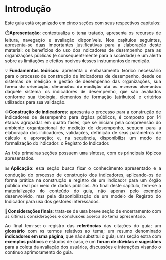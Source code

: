 # Introdução {.unnumbered}

::: {style="text-align: justify;"}
Este guia está organizado em cinco seções com seus respectivos capítulos:

⏱️**Apresentação**: contextualiza o tema tratado, apresenta os recursos de leitura, navegação e avaliação disponíveis. Nos capítulos seguintes, apresenta-se duas importantes justificativas para a elaboração deste material: os benefícios do uso dos indicadores de desempenho para as organizações públicas (e consequentemente para a sociedade) e um alerta sobre as limitações e efeitos nocivos desses instrumentos de medição.

💡**Fundamentos teóricos**: apresenta o embasamento teórico necessário para o processo de construção de indicadores de desempenho, desde os sistemas de medição e gestão de desempenho das organizações, sua forma de orientação, dimensões de medição até os menores elementos daquele sistema: os indicadores de desempenho, que são avaliados conforme sua tipologia, elementos de formação (atributos) e critérios utilizados para sua validação.

⚙️**Construção de indicadores**: apresenta o processo para a construção de indicadores de desempenho para órgãos públicos, é composto por 14 etapas agrupadas em quatro fases, que se iniciam pela compreensão do ambiente organizacional de medição de desempenho, seguem para a elaboração dos indicadores, validações, definição de seus parâmetros de cálculo e aprovação; e, na sequência, disponibiliza um modo de formalização do indicador: o Registro do Indicador.

As três primeiras seções possuem uma síntese, com os principais tópicos apresentados.

📊**Aplicação**: esta seção busca fixar o conhecimento apresentado e a condução do processo de construção dos indicadores, aplicando-os de forma prática na construção e registro de um indicador para um órgão público real por meio de dados públicos. Ao final deste capítulo, tem-se a materialização do conteúdo do guia, não apenas pelo exemplo desenvolvido, mas pela disponibilização de um modelo de Registro do Indicador para uso dos gestores interessados.

📝**Considerações finais**: trata-se de uma breve seção de encerramento com as últimas considerações e conclusões acerca do tema apresentado. 

Ao final tem-se: o registro das **referências** das citações do guia; um **glossário** com os termos relativos ao tema; um resumo denominado **indicadores em uma página**, que não substitui o guia; uma seção extra com **exemplos práticos** e estudos de caso, e um **fórum de dúvidas e sugestões** para a coleta da avaliação dos usuários, discussões e interações visando o contínuo aprimoramento do guia.
:::